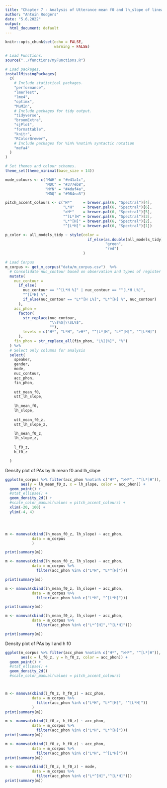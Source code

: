 ```yaml
---
title: "Chapter 7 - Analysis of Utterance mean f0 and lh_slope of linear regression"
author: "Antoin Rodgers"
date: "5.6.2022"
output:
  html_document: default
---
```


```r
knitr::opts_chunk$set(echo = FALSE,
                      warning = FALSE)
```

```r

# Load Functions.
source("../functions/myFunctions.R") 

# Load packages.
installMissingPackages(
  c(
    # Include statistical packages.
    "performance",
    "lmerTest",
    "lme4",
    "optimx",
    "MuMIn",
    # Include packages for tidy output.
    "tidyverse",
    "broomExtra",
    "sjPlot",
    "formattable",
    "knitr",
    "RColorBrewer",
    # Include packages for %in% %notin% syntactic notation
    "mefa4"
  )
)

# Set themes and colour schemes.
theme_set(theme_minimal(base_size = 14))

mode_colours <- c("MWH" = "#e41a1c",
                  "MDC" = "#377eb8",
                  "MYN" = "#4daf4a",
                  "MDQ" = "#984ea3")

pitch_accent_colours <- c("H*"     = brewer.pal(6, "Spectral")[4],
                          "L*H"    = brewer.pal(6, "Spectral")[6],
                          ">H*"    = brewer.pal(6, "Spectral")[5],
                          "^[L*]H" = brewer.pal(6, "Spectral")[3],
                          "L*^[H]" = brewer.pal(6, "Spectral")[2],
                          "^[L*H]" = brewer.pal(6, "Spectral")[1])

p_color <- all_models_tidy ~ style(color =
                                     if_else(as.double(all_models_tidy) < 0.05,
                                             "green",
                                             "red")
                                   )


```

```r
# Load Corpus
m_corpus <- get_m_corpus("data/m_corpus.csv")  %>%
  # Consolidate nuc_contour based on observation and types of register shift.
  mutate(
    nuc_contour =
      if_else(
        nuc_contour == "^[L*H %]" | nuc_contour == "^[L*H L%]",
        "^[L*H] %",
        if_else(nuc_contour == "L*^[H L%]", "L*^[H] %", nuc_contour)
      ),
    acc_phon =
      factor(
        str_replace(nuc_contour,
                    "\\s%$|\\sL%$",
                    ""),
        levels = c("H*", "L*H", ">H*", "^[L*]H", "L*^[H]", "^[L*H]")
      ),
    fin_phon = str_replace_all(fin_phon, "L%]|%]", "%")
  ) %>%
  # Select only columns for analysis
  select(
    speaker,
    gender,
    mode,
    nuc_contour,
    acc_phon,
    fin_phon,
    
    utt_mean_f0,
    utt_lh_slope,
    
    lh_mean_f0,
    lh_slope,
    
    utt_mean_f0_z,
    utt_lh_slope_z,

    lh_mean_f0_z,
    lh_slope_z,
    
    l_f0_z,
    h_f0_z

  )

```


Density plot of PAs by lh mean f0 and lh_slope

```r
ggplot(m_corpus %>% filter(acc_phon %notin% c("H*", ">H*", "^[L*]H")),
       aes(y = lh_mean_f0_z, x = lh_slope, color = acc_phon)) +
  geom_point() +
  #stat_ellipse() +
  geom_density_2d() +
  #scale_color_manual(values = pitch_accent_colours) +
  xlim(-20, 100) +
  ylim(-4, 4)




m <- manova(cbind(lh_mean_f0_z, lh_slope) ~ acc_phon,
            data = m_corpus
            )

print(summary(m))

m <- manova(cbind(lh_mean_f0_z, lh_slope) ~ acc_phon,
            data = m_corpus %>% 
              filter(acc_phon %in% c("L*H", "L*^[H]")))

print(summary(m))

m <- manova(cbind(lh_mean_f0_z, lh_slope) ~ acc_phon,
            data = m_corpus %>% 
              filter(acc_phon %in% c("L*H", "^[L*H]")))

print(summary(m))

m <- manova(cbind(lh_mean_f0_z, lh_slope) ~ acc_phon,
            data = m_corpus %>% 
              filter(acc_phon %in% c("L*^[H]","^[L*H]")))

print(summary(m))
```

Density plot of PAs by l and h f0

```r
ggplot(m_corpus %>% filter(acc_phon %notin% c("H*", ">H*", "^[L*]H")),
       aes(x = l_f0_z, y = h_f0_z, color = acc_phon)) +
  geom_point() +
  #stat_ellipse() +
  geom_density_2d() 
  #scale_color_manual(values = pitch_accent_colours) 



m <- manova(cbind(l_f0_z, h_f0_z) ~ acc_phon,
            data = m_corpus %>% 
              filter(acc_phon %in% c("L*H", "L*^[H]", "^[L*H]"))
            )
print(summary(m))

m <- manova(cbind(l_f0_z, h_f0_z) ~ acc_phon,
            data = m_corpus %>% 
              filter(acc_phon %in% c("L*H", "L*^[H]")))
print(summary(m))

m <- manova(cbind(l_f0_z, h_f0_z) ~ acc_phon,
            data = m_corpus %>% 
              filter(acc_phon %in% c("L*H", "^[L*H]")))
print(summary(m))

m <- manova(cbind(l_f0_z, h_f0_z) ~ mode,
            data = m_corpus %>% 
              filter(acc_phon %in% c("L*^[H]","^[L*H]")))
print(summary(m))
```
